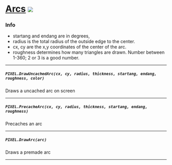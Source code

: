 # [Arcs](https://gist.github.com/theawesomecoder61/d2c3a3d42bbce809ca446a85b4dda754) ![](http://localhost:3000/client.png)
### Info
  - startang and endang are in degrees,
  - radius is the total radius of the outside edge to the center.
  - cx, cy are the x,y coordinates of the center of the arc.
  - roughness determines how many triangles are drawn. Number between 1-360; 2 or 3 is a good number.

----

##### `PIXEL.DrawUncachedArc(cx, cy, radius, thickness, startang, endang, roughness, color)`
  Draws a uncached arc on screen

---
##### `PIXEL.PrecacheArc(cx, cy, radius, thickness, startang, endang, roughness)`
  Precaches an arc

---
##### `PIXEL.DrawArc(arc)`
  Draws a premade arc

---